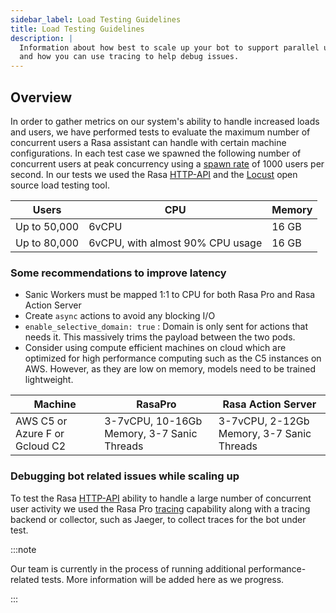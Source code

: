 ```yaml
---
sidebar_label: Load Testing Guidelines
title: Load Testing Guidelines
description: |
  Information about how best to scale up your bot to support parallel user activity
  and how you can use tracing to help debug issues.
---
```


## Overview

In order to gather metrics on our system's ability to handle increased loads and users, we have performed tests to evaluate the maximum number of concurrent users a Rasa assistant can handle with certain machine configurations.
In each test case we spawned the following number of concurrent users at peak concurrency using a [spawn rate](https://docs.locust.io/en/1.5.0/configuration.html#all-available-configuration-options) of 1000 users per second.
In our tests we used the Rasa [HTTP-API](https://rasa.com/docs/rasa/pages/http-api) and the [Locust](https://locust.io/) open source load testing tool.


|        Users             |               CPU                            |      Memory   |
|--------------------------|----------------------------------------------|---------------|
| Up to 50,000             |         6vCPU                                |      16 GB    |
| Up to 80,000             |         6vCPU, with almost 90% CPU usage     |      16 GB    |


### Some recommendations to improve latency
- Sanic Workers must be mapped 1:1 to CPU for both Rasa Pro and Rasa Action Server
- Create `async` actions to avoid any blocking I/O
- `enable_selective_domain: true` : Domain is only sent for actions that needs it. This massively trims the payload between the two pods.
- Consider using compute efficient machines on cloud which are optimized for high performance computing such as the C5 instances on AWS.
  However, as they are low on memory, models need to be trained lightweight.


|        Machine                 |               RasaPro                          |      Rasa Action Server                          |
|--------------------------------|------------------------------------------------|--------------------------------------------------|
| AWS C5 or Azure F or Gcloud C2 |   3-7vCPU, 10-16Gb Memory, 3-7 Sanic Threads   |    3-7vCPU, 2-12Gb Memory, 3-7 Sanic Threads     |


### Debugging bot related issues while scaling up

To test the Rasa [HTTP-API](https://rasa.com/docs/rasa/pages/http-api) ability to handle a large number of concurrent user activity we used the Rasa Pro [tracing](./tracing.mdx) capability
along with a tracing backend or collector, such as Jaeger, to collect traces for the bot under test.

:::note

Our team is currently in the process of running additional performance-related tests. More information will be added here as we progress.

:::